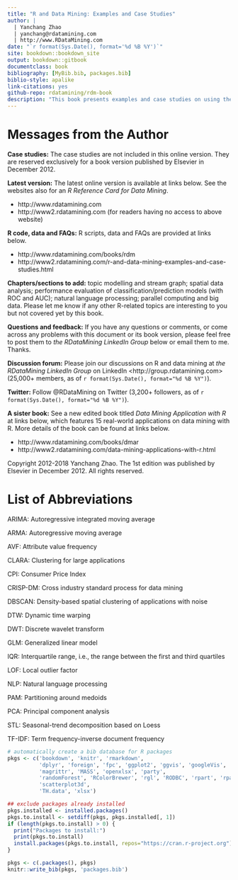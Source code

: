 ```yaml
--- 
title: "R and Data Mining: Examples and Case Studies"
author: |
  | Yanchang Zhao
  | yanchang@rdatamining.com
  | http://www.RDataMining.com
date: "`r format(Sys.Date(), format='%d %B %Y')`"
site: bookdown::bookdown_site
output: bookdown::gitbook
documentclass: book
bibliography: [MyBib.bib, packages.bib]
biblio-style: apalike
link-citations: yes
github-repo: rdatamining/rdm-book
description: "This book presents examples and case studies on using the R programming language for data science and analytics. It is the 2nd edition, with its 1st one published in December 2012."
---
```




# Messages from the Author {-}


**Case studies:** The case studies are not included in this online version. They are reserved exclusively for a book version published by Elsevier in December 2012.

**Latest version:** The latest online version is available at links below. See the websites also for an *R Reference Card for Data Mining*.

- http://www.rdatamining.com
- http://www2.rdatamining.com (for readers having no access to above website)


**R code, data and FAQs:** R scripts, data and FAQs are provided at links below.

- http://www.rdatamining.com/books/rdm
- http://www2.rdatamining.com/r-and-data-mining-examples-and-case-studies.html


**Chapters/sections to add:** topic modelling and stream graph; spatial data analysis; performance evaluation of classification/prediction models (with ROC and AUC); natural language processing; parallel computing and big data. Please let me know if any other R-related topics are interesting to you but not covered yet by this book.

**Questions and feedback:** If you have any questions or comments, or come across any problems with this document or its book version, please feel free to post them to *the RDataMining LinkedIn Group* below or email them to me. Thanks.

**Discussion forum:** Please join our discussions on R and data mining at *the RDataMining LinkedIn Group*  on LinkedIn \<http://group.rdatamining.com> (25,000+ members, as of `r format(Sys.Date(), format="%d %B %Y")`).

**Twitter:** Follow \@RDataMining on Twitter (3,200+ followers, as of `r format(Sys.Date(), format="%d %B %Y")`).

**A sister book:** See a new edited book titled *Data Mining Application with R* at links below, which features 15 real-world applications on data mining with R. More details of the book can be found at links below.

- http://www.rdatamining.com/books/dmar
- http://www2.rdatamining.com/data-mining-applications-with-r.html

Copyright 2012-2018 Yanchang Zhao. The 1st edition was published by Elsevier in December 2012. All rights reserved. 


# List of Abbreviations {-}

ARIMA: Autoregressive integrated moving average

ARMA: Autoregressive moving average

AVF: Attribute value frequency

CLARA: Clustering for large applications

CPI: Consumer Price Index

CRISP-DM: Cross industry standard process for data mining

DBSCAN: Density-based spatial clustering of applications with noise

DTW: Dynamic time warping

DWT: Discrete wavelet transform

GLM: Generalized linear model

IQR: Interquartile range, i.e., the range between the first and third quartiles

LOF: Local outlier factor

NLP: Natural language processing

PAM: Partitioning around medoids

PCA: Principal component analysis

STL: Seasonal-trend decomposition based on Loess

TF-IDF: Term frequency-inverse document frequency



```r
# automatically create a bib database for R packages
pkgs <- c('bookdown', 'knitr', 'rmarkdown',
          'dplyr', 'foreign', 'fpc', 'ggplot2', 'ggvis', 'googleVis', 'lattice',
          'magrittr', 'MASS', 'openxlsx', 'party', 
          'randomForest', 'RColorBrewer', 'rgl', 'RODBC', 'rpart', 'rpart.plot', 'RPostgreSQL', 
          'scatterplot3d', 
          'TH.data', 'xlsx')

## exclude packages already installed
pkgs.installed <- installed.packages()
pkgs.to.install <- setdiff(pkgs, pkgs.installed[, 1])
if (length(pkgs.to.install) > 0) {
  print("Packages to install:")
  print(pkgs.to.install)
  install.packages(pkgs.to.install, repos="https://cran.r-project.org")
}

pkgs <- c(.packages(), pkgs)
knitr::write_bib(pkgs, 'packages.bib')
```

